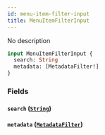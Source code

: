 ```yaml
---
id: menu-item-filter-input
title: MenuItemFilterInput
---
```


No description

```graphql
input MenuItemFilterInput {
  search: String
  metadata: [MetadataFilter!]
}
```

### Fields

#### `search` ([`String`](../../../developer/api-reference/scalars/string))

#### `metadata` ([`MetadataFilter`](../../../developer/api-reference/inputs/metadata-filter))
